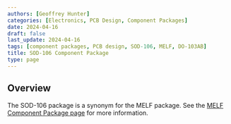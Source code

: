 ```yaml
---
authors: [Geoffrey Hunter]
categories: [Electronics, PCB Design, Component Packages]
date: 2024-04-16
draft: false
last_update: 2024-04-16
tags: [component packages, PCB design, SOD-106, MELF, DO-103AB]
title: SOD-106 Component Package
type: page
---
```


## Overview

The SOD-106 package is a synonym for the MELF package. See the [MELF Component Package page](/pcb-design/component-packages/melf-component-package/) for more information.
